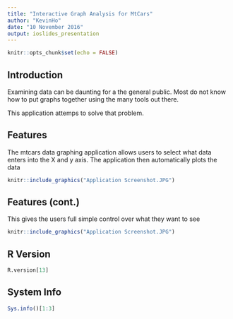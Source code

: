 ---
title: "Interactive Graph Analysis for MtCars"
author: "KevinHo"
date: "10 November 2016"
output: ioslides_presentation
---

```{r setup, include=FALSE}
knitr::opts_chunk$set(echo = FALSE)
```

## Introduction

Examining data can be daunting for a the general public. Most do not know how to put graphs together using the many tools out there. 

This application attemps to solve that problem.

## Features
The mtcars data graphing application allows users to select what data enters into the X and y axis. The application then automatically plots the data

```{r, out.width = "400px", fig.align='center'}
knitr::include_graphics("Application Screenshot.JPG")
```

## Features (cont.)
This gives the users full simple control over what they want to see
```{r, out.width = "400px", fig.align='center'}
knitr::include_graphics("Application Screenshot.JPG")
```

## R Version
```{r version, echo = TRUE, comment=""}
R.version[13]
```

## System Info
```{r sysinfo, echo = TRUE, comment = ""}
Sys.info()[1:3]
```
